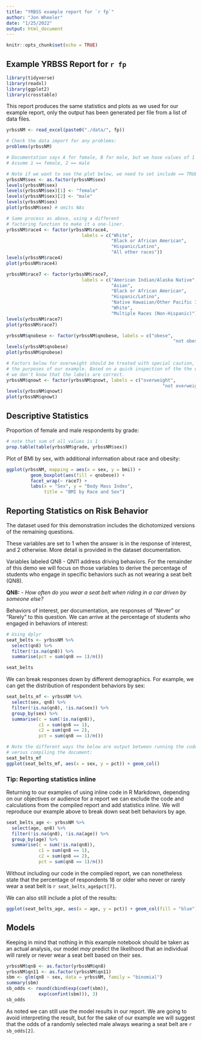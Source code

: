 ```yaml
---
title: "YRBSS example report for `r fp`"
author: "Jon Wheeler"
date: "1/25/2022"
output: html_document
---
```


```r
knitr::opts_chunk$set(echo = TRUE)
```


## Example YRBSS Report for `r fp`

```r
library(tidyverse)
library(readxl)
library(ggplot2)
library(crosstable)
```

This report produces the same statistics and plots as we used for our
example report, only the output has been generated per file from a list
of data files.

```r
yrbssNM <- read_excel(paste0("./data/", fp))
```

```r
# Check the data import for any problems:
problems(yrbssNM)
```

```r
# Documentation says A for female, B for male, but we have values of 1 and 2...
# Assume 1 == female, 2 == male

# Note if we want to see the plot below, we need to set include == TRUE
yrbssNM$sex <- as.factor(yrbssNM$sex)
levels(yrbssNM$sex)
levels(yrbssNM$sex)[1] <- "female"
levels(yrbssNM$sex)[2] <- "male"
levels(yrbssNM$sex)
plot(yrbssNM$sex) # omits NAs
```

```r
# Same process as above, using a different
# factoring function to make it a one-liner.
yrbssNM$race4 <- factor(yrbssNM$race4,
                            labels = c("White", 
                                       "Black or African American", 
                                       "Hispanic/Latino", 
                                       "All other races"))
levels(yrbssNM$race4)
plot(yrbssNM$race4)
```

```r

yrbssNM$race7 <- factor(yrbssNM$race7,
                            labels = c("American Indian/Alaska Native", 
                                       "Asian", 
                                       "Black or African American", 
                                       "Hispanic/Latino",
                                       "Native Hawaiian/Other Pacific Islander",
                                       "White",
                                       "Multiple Races (Non-Hispanic)"))
levels(yrbssNM$race7)
plot(yrbssNM$race7)
```

```r

yrbssNM$qnobese <- factor(yrbssNM$qnobese, labels = c("obese", 
                                                              "not obese"))
levels(yrbssNM$qnobese)
plot(yrbssNM$qnobese)
```


```r
# Factors below for overweight should be treated with special caution, even for
# the purposes of our example. Based on a quick inspection of the the data,
# we don't know that the labels are correct.
yrbssNM$qnowt <- factor(yrbssNM$qnowt, labels = c("overweight", 
                                                          "not overweight"))
levels(yrbssNM$qnowt)
plot(yrbssNM$qnowt)
```

## Descriptive Statistics

Proportion of female and male respondents by grade:

```r
# note that sum of all values is 1
prop.table(table(yrbssNM$grade, yrbssNM$sex))
```

Plot of BMI by sex, with additional information about race and obesity:

```r
ggplot(yrbssNM, mapping = aes(x = sex, y = bmi)) + 
         geom_boxplot(aes(fill = qnobese)) + 
         facet_wrap(~ race7) +
         labs(x = "Sex", y = "Body Mass Index", 
              title = "BMI by Race and Sex")
```

## Reporting Statistics on Risk Behavior

The dataset used for this demonstration includes the dichotomized versions
of the remaining questions. 

These variables are set to 1 when the answer is in the response of interest,
and 2 otherwise. More detail is provided in the dataset documentation. 

Variables labeled QN8 - QN11 address driving behaviors. 
For the remainder of this demo we will focus on those variables to derive
the percentage of students who engage in specific behaviors such as not 
wearing a seat belt (QN8).

**QN8:** - _How often do you wear a seat belt when riding in a car
driven by someone else?_ 

Behaviors of interest, per documentation, are responses of "Never" or "Rarely" 
to this question. We can arrive at the percentage of students who engaged in
behaviors of interest:

```r
# Using dplyr
seat_belts <- yrbssNM %>% 
  select(qn8) %>% 
  filter(!is.na(qn8)) %>% 
  summarise(pct = sum(qn8 == 1)/n())

seat_belts
```

We can break responses down by different demographics. For example, we can
get the distribution of respondent behaviors by sex:

```r
seat_belts_mf <- yrbssNM %>% 
  select(sex, qn8) %>% 
  filter(!is.na(qn8), !is.na(sex)) %>% 
  group_by(sex) %>% 
  summarise(c = sum(!is.na(qn8)), 
            c1 = sum(qn8 == 1),
            c2 = sum(qn8 == 2),
            pct = sum(qn8 == 1)/n())

# Note the different ways the below are output between running the code
# versus compiling the document:
seat_belts_mf
ggplot(seat_belts_mf, aes(x = sex, y = pct)) + geom_col()
```

### Tip: Reporting statistics inline 

Returning to our examples of using inline code in R Markdown, depending on our
objectives or audience for a report we can exclude the code and calculations 
from the compiled report and add statistics inline. We will reproduce our
example above to break down seat belt behaviors by age. 

```r
seat_belts_age <- yrbssNM %>% 
  select(age, qn8) %>% 
  filter(!is.na(qn8), !is.na(age)) %>% 
  group_by(age) %>% 
  summarise(c = sum(!is.na(qn8)), 
            c1 = sum(qn8 == 1),
            c2 = sum(qn8 == 2),
            pct = sum(qn8 == 1)/n())
```

Without including our code in the compiled report, we can nonetheless state
that the percentage of respondents 18 or older who never or rarely wear a
seat belt is `r seat_belts_age$pct[7]`.

We can also still include a plot of the results:

```r
ggplot(seat_belts_age, aes(x = age, y = pct)) + geom_col(fill = "blue")
```

## Models

Keeping in mind that nothing in this example notebook should be taken as an
actual analysis, our model _may_ predict the likelihood that 
an individual will rarely or never wear a seat belt based on their sex.

```r
yrbssNM$qn8 <- as.factor(yrbssNM$qn8)
yrbssNM$qn11 <- as.factor(yrbssNM$qn11)
sbm <- glm(qn8 ~ sex, data = yrbssNM, family = "binomial")
summary(sbm)
sb_odds <- round(cbind(exp(coef(sbm)),
            exp(confint(sbm))), 3)
sb_odds
```

As noted we can still use the model results in our report. We are going
to avoid interpreting the result, but for the sake of our example
we will suggest that the odds of a randomly selected male always wearing a
seat belt are `r sb_odds[2]`. 

